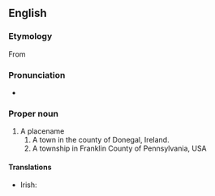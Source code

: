 ==English==
{{wikipedia}}

===Etymology===
From {{etyl|ga|en}} {{m|ga|Leitir Ceanainn|gloss=Hillside of the O'Cannons}}

===Pronunciation===
* {{rhymes|en|ɛni}}

===Proper noun===
{{en-proper noun}}

# A placename
## A town in the county of Donegal, Ireland.
## A township in Franklin County of Pennsylvania, USA

====Translations====
{{trans-top|Irish town}}
* Irish: {{t|ga|Leitir Ceanainn|f}}
{{trans-mid}}
{{trans-bottom}}